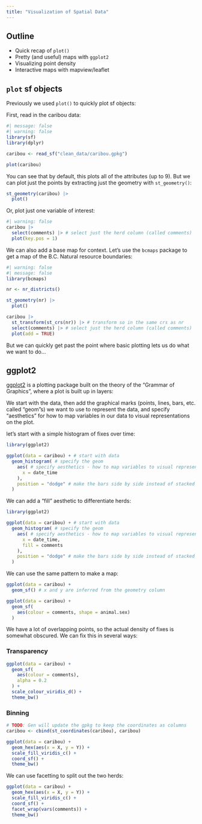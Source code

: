 ```yaml
---
title: "Visualization of Spatial Data"
---
```


## Outline

- Quick recap of `plot()`
- Pretty (and useful) maps with `ggplot2`
- Visualizing point density
- Interactive maps with mapview/leaflet

## `plot` sf objects

Previously we used `plot()` to quickly plot sf objects:

First, read in the caribou data:

```r
#| message: false
#| warning: false
library(sf)
library(dplyr)

caribou <- read_sf("clean_data/caribou.gpkg")

plot(caribou)
```

You can see that by default, this plots all of the attributes (up to 9). But we 
can plot just the points by extracting just the geometry with `st_geometry()`:

```r
st_geometry(caribou) |> 
  plot()
```
Or, plot just one variable of interest:

```r
#| warning: false
caribou |> 
  select(comments) |> # select just the herd column (called comments)
  plot(key.pos = 1)
```

We can also add a base map for context. Let's use the `bcmaps` package to get a map of the
B.C. Natural resource boundaries:

```r
#| warning: false
#| message: false
library(bcmaps)

nr <- nr_districts()

st_geometry(nr) |> 
  plot()

caribou |> 
  st_transform(st_crs(nr)) |> # transform so in the same crs as nr
  select(comments) |> # select just the herd column (called comments)
  plot(add = TRUE)

```

But we can quickly get past the point where basic plotting lets us do what we 
want to do...

## ggplot2

[ggplot2](https://ggplot2.tidyverse.org) is a plotting package built on the theory of the "Grammar of Graphics", 
where a plot is built up in layers:

We start with the data, then add the graphical marks (points, lines, bars, etc. called "geom"s) we want to use
to represent the data, and specify "aesthetics" for how to map variables in our data to
visual representations on the plot.

let's start with a simple histogram of fixes over time:

```r
library(ggplot2)

ggplot(data = caribou) + # start with data
  geom_histogram( # specify the geom
    aes( # specify aesthetics - how to map variables to visual representations
      x = date_time
    ), 
    position = "dodge" # make the bars side by side instead of stacked
  )
```

We can add a "fill" aesthetic to differentiate herds:

```r
library(ggplot2)

ggplot(data = caribou) + # start with data
  geom_histogram( # specify the geom
    aes( # specify aesthetics - how to map variables to visual representations
      x = date_time,
      fill = comments
    ), 
    position = "dodge" # make the bars side by side instead of stacked
  )
```

We can use the same pattern to make a map:

```r
ggplot(data = caribou) +
  geom_sf() # x and y are inferred from the geometry column
```
```r
ggplot(data = caribou) +
  geom_sf(
    aes(colour = comments, shape = animal.sex)
  )
```

We have a lot of overlapping points, so the actual density of fixes is somewhat
obscured. We can fix this in several ways:

### Transparency

```r
ggplot(data = caribou) +
  geom_sf(
    aes(colour = comments), 
    alpha = 0.2
  ) + 
  scale_colour_viridis_d() + 
  theme_bw()
```

### Binning

```r
# TODO: Gen will update the gpkg to keep the coordinates as columns
caribou <- cbind(st_coordinates(caribou), caribou)

ggplot(data = caribou) +
  geom_hex(aes(x = X, y = Y)) + 
  scale_fill_viridis_c() + 
  coord_sf() +
  theme_bw()
```

We can use facetting to split out the two herds:

```r
ggplot(data = caribou) +
  geom_hex(aes(x = X, y = Y)) + 
  scale_fill_viridis_c() + 
  coord_sf() +
  facet_wrap(vars(comments)) +
  theme_bw()
```

